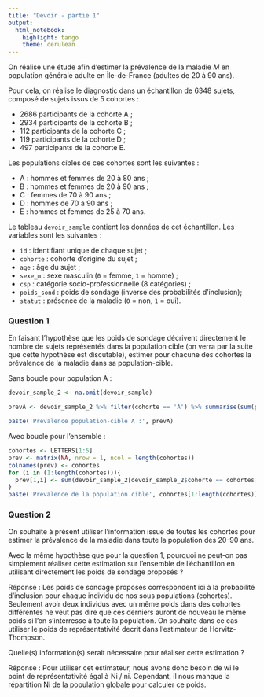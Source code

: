 ```yaml
---
title: "Devoir - partie 1"
output: 
  html_notebook: 
    highlight: tango
    theme: cerulean
---
```


On réalise une étude afin d'estimer la prévalence de la maladie $M$ en population générale adulte en Île-de-France (adultes de 20 à 90 ans).

Pour cela, on réalise le diagnostic dans un échantillon de 6348 sujets, composé de sujets issus de 5 cohortes :

- 2686 participants de la cohorte A ;
- 2934 participants de la cohorte B ;
- 112 participants de la cohorte C ;
- 119 participants de la cohorte D ;
- 497 participants de la cohorte E.

Les populations cibles de ces cohortes sont les suivantes :

- A : hommes et femmes de 20 à 80 ans ;
- B : hommes et femmes de 20 à 90 ans ;
- C : femmes de 70 à 90 ans ;
- D : hommes de 70 à 90 ans ;
- E : hommes et femmes de 25 à 70 ans.

Le tableau `devoir_sample` contient les données de cet échantillon. Les variables sont les suivantes :

- `id` : identifiant unique de chaque sujet ;
- `cohorte` : cohorte d'origine du sujet ;
- `age` : âge du sujet ;
- `sexe_m` : sexe masculin (`0` = femme, `1` = homme) ;
- `csp` : catégorie socio-professionnelle (8 catégories) ;
- `poids_sond` : poids de sondage (inverse des probabilités d'inclusion);
- `statut` : présence de la maladie (`0` = non, `1` = oui).

### Question 1

En faisant l'hypothèse que les poids de sondage décrivent directement le nombre de sujets représentés dans la population cible (on verra par la suite que cette hypothèse est discutable), estimer pour chacune des cohortes la prévalence de la maladie dans sa population-cible.

Sans boucle pour population A : 
```r
devoir_sample_2 <- na.omit(devoir_sample)

prevA <- devoir_sample_2 %>% filter(cohorte == 'A') %>% summarise(sum(poids_sond * statut) / sum(poids_sond))

paste('Prevalence population-cible A :', prevA)

```

Avec boucle pour l'ensemble : 
```r
cohortes <- LETTERS[1:5]
prev <- matrix(NA, nrow = 1, ncol = length(cohortes))
colnames(prev) <- cohortes
for (i in (1:length(cohortes))){
  prev[1,i] <- sum(devoir_sample_2[devoir_sample_2$cohorte == cohortes[i],]$poids_sond * devoir_sample_2[devoir_sample_2$cohorte == cohortes[i],]$statut) / sum(devoir_sample_2[devoir_sample_2$cohorte == cohortes[i],]$poids_sond)
}
paste('Prevalence de la population cible', cohortes[1:length(cohortes)], ':', prev[1,1:length(cohortes)])

```



### Question 2

On souhaite à présent utiliser l'information issue de toutes les cohortes pour estimer la prévalence de la maladie dans toute la population des 20-90 ans.

Avec la même hypothèse que pour la question 1, pourquoi ne peut-on pas simplement réaliser cette estimation sur l'ensemble de l'échantillon en utilisant directement les poids de sondage proposés ?

Réponse : Les poids de sondage proposés correspondent ici à la probabilité d'inclusion pour chaque individu de nos sous populations (cohortes). Seulement avoir deux individus avec un même poids dans des cohortes différentes ne veut pas dire que ces derniers auront de nouveau le même poids si l'on s'interresse à toute la population. On souhaite dans ce cas utiliser le poids de représentativité decrit dans l'estimateur de Horvitz-Thompson.

Quelle(s) information(s) serait nécessaire pour réaliser cette estimation ?

Réponse : Pour utiliser cet estimateur, nous avons donc besoin de wi le point de représentativité égal à Ni / ni. Cependant, il nous manque la répartition Ni de la population globale pour calculer ce poids. 


